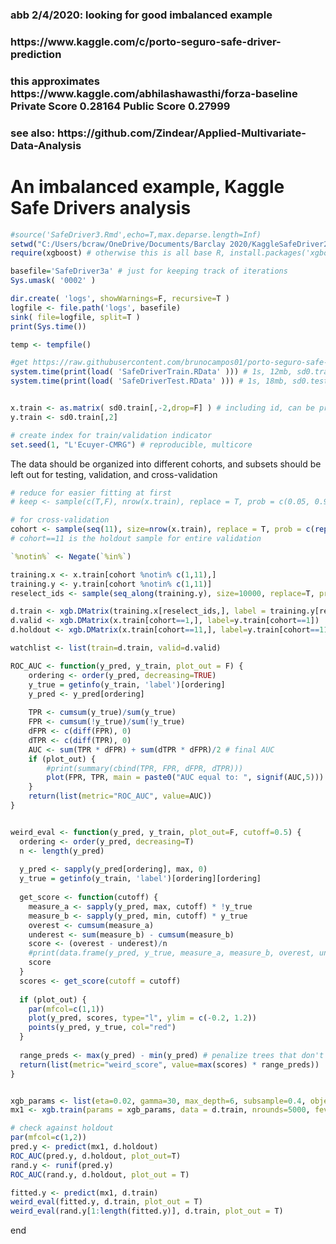 ### abb 2/4/2020: looking for good imbalanced example
### https://www.kaggle.com/c/porto-seguro-safe-driver-prediction
### this approximates https://www.kaggle.com/abhilashawasthi/forza-baseline Private Score 0.28164 Public Score 0.27999
### see also: https://github.com/Zindear/Applied-Multivariate-Data-Analysis

# An imbalanced example, Kaggle Safe Drivers analysis

```r
#source('SafeDriver3.Rmd',echo=T,max.deparse.length=Inf)
setwd("C:/Users/bcraw/OneDrive/Documents/Barclay 2020/KaggleSafeDriver2017")
require(xgboost) # otherwise this is all base R, install.packages('xgboost')

basefile='SafeDriver3a' # just for keeping track of iterations
Sys.umask( '0002' )

dir.create( 'logs', showWarnings=F, recursive=T )
logfile <- file.path('logs', basefile)
sink( file=logfile, split=T )
print(Sys.time())


```

```r
temp <- tempfile()

#get https://raw.githubusercontent.com/brunocampos01/porto-seguro-safe-driver-prediction/master/data/raw/datasets.zip; unzip datasets.zip # read into R and save xz-compressed RData file. single file too big for github, splitting ...
system.time(print(load( 'SafeDriverTrain.RData' ))) # 1s, 12mb, sd0.train
system.time(print(load( 'SafeDriverTest.RData' ))) # 1s, 18mb, sd0.test, sd0.submission


x.train <- as.matrix( sd0.train[,-2,drop=F] ) # including id, can be predictive
y.train <- sd0.train[,2]

# create index for train/validation indicator
set.seed(1, "L'Ecuyer-CMRG") # reproducible, multicore

```

The data should be organized into different cohorts, and subsets should be left out for testing, validation, and cross-validation
```r
# reduce for easier fitting at first
# keep <- sample(c(T,F), nrow(x.train), replace = T, prob = c(0.05, 0.95))

# for cross-validation
cohort <- sample(seq(11), size=nrow(x.train), replace = T, prob = c(rep(1, 10), 2))
# cohort==11 is the holdout sample for entire validation 

`%notin%` <- Negate(`%in%`)

training.x <- x.train[cohort %notin% c(1,11),]
training.y <- y.train[cohort %notin% c(1,11)]
reselect_ids <- sample(seq_along(training.y), size=10000, replace=T, prob=15*training.y+1)

d.train <- xgb.DMatrix(training.x[reselect_ids,], label = training.y[reselect_ids])
d.valid <- xgb.DMatrix(x.train[cohort==1,], label=y.train[cohort==1])
d.holdout <- xgb.DMatrix(x.train[cohort==11,], label=y.train[cohort==11])

watchlist <- list(train=d.train, valid=d.valid)
```


```r
ROC_AUC <- function(y_pred, y_train, plot_out = F) {
    ordering <- order(y_pred, decreasing=TRUE)
    y_true = getinfo(y_train, 'label')[ordering]
    y_pred <- y_pred[ordering]
    
    TPR <- cumsum(y_true)/sum(y_true)
    FPR <- cumsum(!y_true)/sum(!y_true)
    dFPR <- c(diff(FPR), 0)
    dTPR <- c(diff(TPR), 0)
    AUC <- sum(TPR * dFPR) + sum(dTPR * dFPR)/2 # final AUC
    if (plot_out) {
        #print(summary(cbind(TPR, FPR, dFPR, dTPR)))
        plot(FPR, TPR, main = paste0("AUC equal to: ", signif(AUC,5)))
    }
    return(list(metric="ROC_AUC", value=AUC))
}


weird_eval <- function(y_pred, y_train, plot_out=F, cutoff=0.5) {
  ordering <- order(y_pred, decreasing=T)
  n <- length(y_pred)
  
  y_pred <- sapply(y_pred[ordering], max, 0)
  y_true = getinfo(y_train, 'label')[ordering][ordering]
  
  get_score <- function(cutoff) {
    measure_a <- sapply(y_pred, max, cutoff) * !y_true
    measure_b <- sapply(y_pred, min, cutoff) * y_true
    overest <- cumsum(measure_a)
    underest <- sum(measure_b) - cumsum(measure_b)
    score <- (overest - underest)/n
    #print(data.frame(y_pred, y_true, measure_a, measure_b, overest, underest, score))
    score
  }
  scores <- get_score(cutoff = cutoff)
  
  if (plot_out) {
    par(mfcol=c(1,1))
    plot(y_pred, scores, type="l", ylim = c(-0.2, 1.2))
    points(y_pred, y_true, col="red")
  }
  
  range_preds <- max(y_pred) - min(y_pred) # penalize trees that don't bother making stronger predictions
  return(list(metric="weird_score", value=max(scores) * range_preds))
}


xgb_params <- list(eta=0.02, gamma=30, max_depth=6, subsample=0.4, objective="binary:logistic", min_child_weight=0.1)
mx1 <- xgb.train(params = xgb_params, data = d.train, nrounds=5000, feval=weird_eval, maximize = F, watchlist = watchlist, early_stopping_rounds = 100, print_every_n = 100)

# check against holdout
par(mfcol=c(1,2))
pred.y <- predict(mx1, d.holdout)
ROC_AUC(pred.y, d.holdout, plot_out=T)
rand.y <- runif(pred.y)
ROC_AUC(rand.y, d.holdout, plot_out = T)

fitted.y <- predict(mx1, d.train)
weird_eval(fitted.y, d.train, plot_out = T)
weird_eval(rand.y[1:length(fitted.y)], d.train, plot_out = T)
```








end